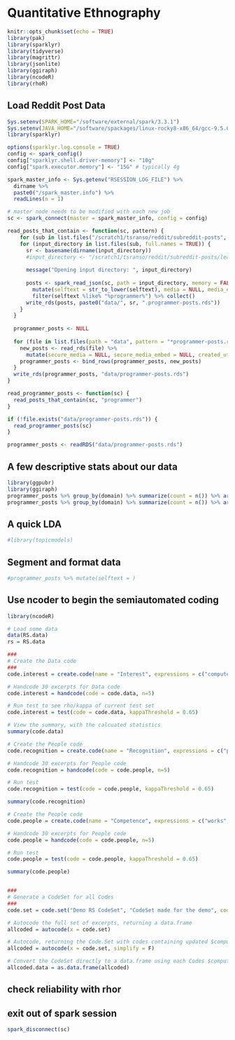 # Quantitative Ethnography

```r
knitr::opts_chunk$set(echo = TRUE)
library(pak)
library(sparklyr)
library(tidyverse)
library(magrittr)
library(jsonlite)
library(ggiraph)
library(ncodeR)
library(rhoR)
```

## Load Reddit Post Data

```r
Sys.setenv(SPARK_HOME="/software/external/spark/3.3.1")
Sys.setenv(JAVA_HOME="/software/spackages/linux-rocky8-x86_64/gcc-9.5.0/openjdk-11.0.15_10-xo4fjahmlsjch52sftpoxby6kwbdfoib")
library(sparklyr)

options(sparklyr.log.console = TRUE)
config <- spark_config()
config["sparklyr.shell.driver-memory"] <- "10g"
config["spark.executor.memory"] <- "15G" # typically 4g

spark_master_info <- Sys.getenv("RSESSION_LOG_FILE") %>% 
  dirname %>% 
  paste0("/spark_master.info") %>% 
  readLines(n = 1)

# master node needs to be modified with each new job
sc <- spark_connect(master = spark_master_info, config = config)

```


```r
read_posts_that_contain <- function(sc, pattern) {
    for (sub in list.files("/scratch1/tsranso/reddit/subreddit-posts", full.names = TRUE)) {
    for (input_directory in list.files(sub, full.names = TRUE)) {
      sr <- basename(dirname(input_directory))
      #input_directory <- "/scratch1/tsranso/reddit/subreddit-posts/learnprogramming/2014"
      
      message("Opening input directory: ", input_directory)
      
      posts <- spark_read_json(sc, path = input_directory, memory = FALSE) %>% 
        mutate(selftext = str_to_lower(selftext), media = NULL, media_embed = NULL) %>% 
        filter(selftext %like% "%programmer%") %>% collect()
      write_rds(posts, paste0("data/", sr, ".programmer-posts.rds"))
    }
  }
  
  programmer_posts <- NULL
  
  for (file in list.files(path = "data", pattern = "*programmer-posts.rds", full.names = TRUE)) {
    new_posts <- read_rds(file) %>% 
      mutate(secure_media = NULL, secure_media_embed = NULL, created_utc = as.character(created_utc))
    programmer_posts <- bind_rows(programmer_posts, new_posts)
  }
  write_rds(programmer_posts, "data/programmer-posts.rds")
}

read_programmer_posts <- function(sc) {
  read_posts_that_contain(sc, "programmer")
}

if (!file.exists("data/programmer-posts.rds")) {
  read_programmer_posts(sc)
}

programmer_posts <- readRDS("data/programmer-posts.rds")
```

## A few descriptive stats about our data

```r
library(ggpubr)
library(ggiraph)
programmer_posts %>% group_by(domain) %>% summarize(count = n()) %>% arrange(-count)
programmer_posts %>% group_by(domain) %>% summarize(count = n()) %>% arrange(-count) %>% ggbarplot(x = "domain", y = "count") + rotate_x_text(45)
```

## A quick LDA

```r
#library(topicmodels)
```


## Segment and format data

```r
#programmer_posts %>% mutate(selftext = )
```


## Use ncoder to begin the semiautomated coding

```r
library(ncodeR)

# Load some data
data(RS.data)
rs = RS.data

###
# Create the Data code
###
code.interest = create.code(name = "Interest", expressions = c("computer","programming", "goals"), excerpts = rs$text)

# Handcode 30 excerpts for Data code
code.interest = handcode(code = code.data, n=5)

# Run test to see rho/kappa of current test set
code.interest = test(code = code.data, kappaThreshold = 0.65)

# View the summary, with the calcuated statistics
summary(code.data)

# Create the People code
code.recognition = create.code(name = "Recognition", expressions = c("peers","friends", "teachers", "family", "people"), excerpts = rs$text)

# Handcode 30 excerpts for People code
code.recognition = handcode(code = code.people, n=5)

# Run test
code.recognition = test(code = code.people, kappaThreshold = 0.65)

summary(code.recognition)

# Create the People code
code.people = create.code(name = "Competence", expressions = c("works", "programmed", "broke", "fixed", "wondering"), excerpts = rs$text)

# Handcode 30 excerpts for People code
code.people = handcode(code = code.people, n=5)

# Run test
code.people = test(code = code.people, kappaThreshold = 0.65)

summary(code.people)


###
# Generate a CodeSet for all Codes
###
code.set = code.set("Demo RS CodeSet", "CodeSet made for the demo", codes = c(code.data, code.people))

# Autocode the full set of excerpts, returning a data.frame
allcoded = autocode(x = code.set)

# Autocode, returning the Code.Set with codes containing updated $computerSets
allcoded = autocode(x = code.set, simplify = F)

# Convert the CodeSet directly to a data.frame using each Codes $computerSet
allcoded.data = as.data.frame(allcoded)
```


## check reliability with rhor

## exit out of spark session

```r
spark_disconnect(sc)
```

